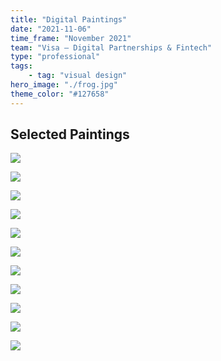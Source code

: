 ```yaml
---
title: "Digital Paintings"
date: "2021-11-06"
time_frame: "November 2021"
team: "Visa – Digital Partnerships & Fintech"
type: "professional"
tags:
    - tag: "visual design"
hero_image: "./frog.jpg"
theme_color: "#127658"
---
```


## Selected Paintings

![](./balloon.jpg)

![](./bluffs.jpg)

![](./bot.jpg)

![](./bridge.jpg)

![](./cliffs.jpg)

![](./horn.jpg)

![](./hut.png)

![](./mill.jpg)

![](./poly.jpg)

![](./swamp.jpg)

![](./swirl.jpg)

